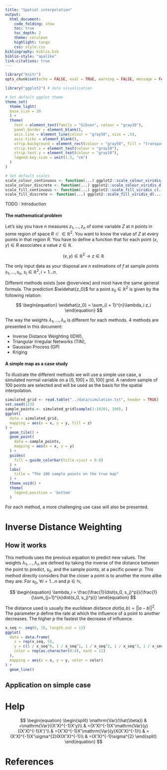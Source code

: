 ```yaml
---
title: "Spatial interpolation"
output:
  html_document:
    code_folding: show
    toc: true
    toc_depth: 2
    theme: cerulean
    highlight: tango
    css: style.css
bibliography: biblio.bib
biblio-style: "apalike"
link-citations: true
---
```


```r
library("knitr")
opts_chunk$set(echo = FALSE, eval = TRUE, warning = FALSE, message = FALSE, vcache = FALSE, fig.align = 'center', dpi = 300, out.width = '75%')
```

```r
library("ggplot2") # data visualisation

# Set default ggplot theme
theme_set(
  theme_light(
  base_size = 20
  ) +
  theme(
    text = element_text(family = "Gibson", colour = "gray10"),
    panel.border = element_blank(),
    axis.line = element_line(colour = "gray50", size = .5),
    axis.ticks = element_blank(),
    strip.background = element_rect(colour = "gray50", fill = "transparent", size = .7),
    strip.text.x = element_text(colour = "gray10"),
    strip.text.y = element_text(colour = "gray10"),
    legend.key.size = unit(1.5, "cm")
  )
)

# Set default scales
scale_colour_continuous <- function(...) ggplot2::scale_colour_viridis_c(..., option = "viridis")
scale_colour_discrete <- function(...) ggplot2::scale_colour_viridis_d(..., option = "viridis")
scale_fill_continuous <- function(...) ggplot2::scale_fill_viridis_c(..., option = "viridis")
scale_fill_discrete <- function(...) ggplot2::scale_fill_viridis_d(..., option = "viridis")
```


TODO : Introduction

#### The mathematical problem

Let's say you have $n$ measures $z_1, \dots, z_n$ of some variable $Z$ at $n$ points in some region of space $R \subset \in \mathbb{R}^2$. You want to know the value of $Z$ at every points in that region $R$. You have to define a function that for each point $(x, y) \in R$ associates a value $z \in \mathbb{R}$.

$$
\begin{equation} 
(x, y) \in \mathbb{R}^2 \rightarrow z \in \mathbb{R}
\end{equation} 
$$

The only input data as your disposal are $n$ estimations of $f$ at sample points $s_1, \dots , s_n$, $s_i \in \mathbb{R}^2, i = 1 \dots n$. 

Different methods exists [see @overview] and most have the same general formula. The prediction $\widehat{z_0}$ for a point $s_0 \in \mathbb{R}^2$ is given by the following relation:

$$
\begin{equation} 
\widehat{z_0} = \sum_{i = 1}^{n}\lambda_i z_i
\end{equation} 
$$

The way the weights $\lambda_1, \dots , \lambda_n$ is different for each methods. 4 methods are presented in this document: 

* Inverse Distance Weighting (IDW), 
* Triangular Irregular Networks (TIN), 
* Gaussian Process (GP)
* Kriging

#### A simple map as a case study

To illustrate the different methods we will use a simple use case, a simulated normal variable on a $[0, 100] \times [0, 100]$ grid. A random sample of 100 points are selected and will be used as the basis for the spatial interpolation. 

```r
simulated_grid <- read.table("../data/simulation.txt", header = TRUE)
set.seed(123)
sample_points <- simulated_grid[sample(1:10201, 100), ]
ggplot(
  data = simulated_grid,
  mapping = aes(x = x, y = y, fill = z)
) +
  geom_tile() +
  geom_point(
    data = sample_points,
    mapping = aes(x = x, y = y)
  ) + 
  guides(
    fill = guide_colorbar(title.vjust = 0.8)
  ) +
  labs(
    title = "The 100 sample points on the true map"
  ) +
  theme_void() +
  theme(
    legend.position = 'bottom'
  )
```

For each method, a more challenging use case will also be presented. 

# Inverse Distance Weighting

## How it works

This methods uses the previous equation to predict new values. The weights $\lambda_1, \dots , \lambda_n$ are defined by taking the inverse of the distance between the point to predict, $s_0$, and the sample points, at a pecific power $p$. This method directly considers that the closer a point is to another the more alike they are. For $s_0$, $\forall i = 1\dots n$ and $p \in \mathbb{N}$,

$$
\begin{equation}
\lambda_i = \frac{\frac{1}{dist(s_0, s_j)^p}}{\frac{1}{\sum_{j=1}^{n}dist(s_0, s_j)^p}}
\end{equation}
$$

The distance used is usually the euclidean distance $dist(a, b) = ||a-b||^2$. The parameter $p$ define the rate at which the influence of a point to another decreases. The higher $p$ the fastest the decrease of influence.

```r
x_seq <- seq(0, 10, length.out = 11)
ggplot(
  data = data.frame(
    x = rep(x_seq, 5),
    y = c(1 / x_seq^0, 1 / x_seq^1, 1 / x_seq^2, 1 / x_seq^3, 1 / x_seq^4),
    color = rep(as.character(0:4), each = 11)
  ), 
  mapping = aes(x = x, y = y, color = color)
) + 
  geom_line()
```

## Application on simple case



# Help

$$
\begin{equation} 
\begin{split}
\mathrm{Var}(\hat{\beta}) & =\mathrm{Var}((X'X)^{-1}X'y)\\
 & =(X'X)^{-1}X'\mathrm{Var}(y)((X'X)^{-1}X')'\\
 & =(X'X)^{-1}X'\mathrm{Var}(y)X(X'X)^{-1}\\
 & =(X'X)^{-1}X'\sigma^{2}IX(X'X)^{-1}\\
 & =(X'X)^{-1}\sigma^{2}
\end{split}
\end{equation} 
$$

# References